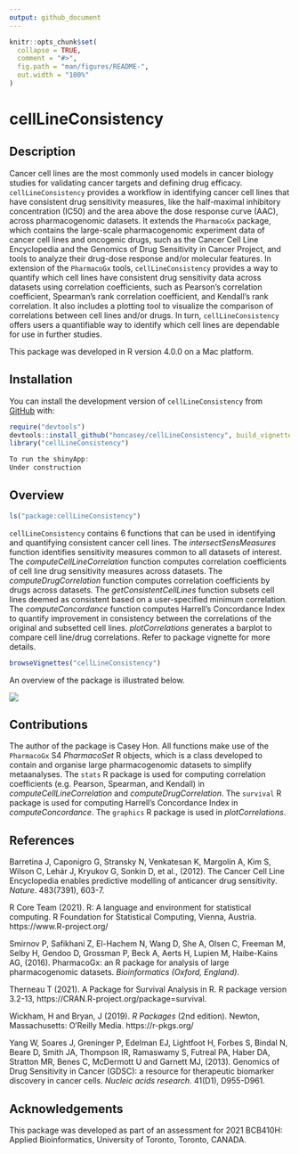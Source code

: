 ```yaml
---
output: github_document
---
```


<!-- README.md is generated from README.Rmd. Please edit that file -->

```r
knitr::opts_chunk$set(
  collapse = TRUE,
  comment = "#>",
  fig.path = "man/figures/README-",
  out.width = "100%"
)
```

# cellLineConsistency

<!-- badges: start -->
<!-- badges: end -->

## Description

Cancer cell lines are the most commonly used models in cancer biology studies for validating cancer targets and defining drug efficacy. `cellLineConsistency` provides a workflow in identifying cancer cell lines that have consistent drug sensitivity measures, like the half-maximal inhibitory concentration (IC50) and the area above the dose response curve (AAC), across pharmacogenomic datasets. It extends the `PharmacoGx` package, which contains the large-scale pharmacogenomic experiment data of cancer cell lines and oncogenic drugs, such as the Cancer Cell Line Encyclopedia and the Genomics of Drug Sensitivity in Cancer Project, and tools to analyze their drug-dose response and/or molecular features. In extension of the `PharmacoGx` tools, `cellLineConsistency` provides a way to quantify which cell lines have consistent drug sensitivity data across datasets using correlation coefficients, such as Pearson's correlation coefficient, Spearman's rank correlation coefficient, and Kendall's rank correlation. It also includes a plotting tool to visualize the comparison of correlations between cell lines and/or drugs. In turn, `cellLineConsistency` offers users a quantifiable way to identify which cell lines are dependable for use in further studies.

This package was developed in R version 4.0.0 on a Mac platform.

## Installation

You can install the development version of `cellLineConsistency` from [GitHub](https://github.com/) with:

``` r
require("devtools")
devtools::install_github("honcasey/cellLineConsistency", build_vignettes = TRUE)
library("cellLineConsistency")

To run the shinyApp:
Under construction
```

## Overview
``` r
ls("package:cellLineConsistency")
``` 
`cellLineConsistency` contains 6 functions that can be used in identifying and quantifying consistent cancer cell lines. The *intersectSensMeasures* function identifies sensitivity measures common to all datasets of interest. The *computeCellLineCorrelation* function computes correlation coefficients of cell line drug sensitivity measures across datasets. The *computeDrugCorrelation* function computes correlation coefficients by drugs across datasets. The *getConsistentCellLines* function subsets cell lines deemed as consistent based on a user-specified minimum correlation. The *computeConcordance* function computes Harrell's Concordance Index to quantify improvement in consistency between the correlations of the original and subsetted cell lines. *plotCorrelations* generates a barplot to compare cell line/drug correlations. Refer to package vignette for more details.
``` r
browseVignettes("cellLineConsistency")
``` 
An overview of the package is illustrated below.

![](package_overview_chart.png)

## Contributions
The author of the package is Casey Hon. All functions make use of the `PharmacoGx` S4 *PharmacoSet* R objects, which is a class developed to contain and organise large pharmacogenomic datasets to simplify metaanalyses. The `stats` R package is used for computing correlation coefficients (e.g. Pearson, Spearman, and Kendall) in *computeCellLineCorrelation* and *computeDrugCorrelation*. The `survival` R package is used for computing Harrell's Concordance Index in *computeConcordance*. The `graphics` R package is used in *plotCorrelations*. 

## References
Barretina J, Caponigro G, Stransky N, Venkatesan K, Margolin A, Kim S, Wilson C, Lehár J, Kryukov G, Sonkin D, et al., (2012). The Cancer Cell Line Encyclopedia enables predictive modelling of anticancer drug sensitivity. *Nature*. 483(7391), 603-7.

R Core Team (2021). R: A language and environment for statistical computing. R Foundation for Statistical Computing, Vienna, Austria. https://www.R-project.org/

Smirnov P, Safikhani Z, El-Hachem N, Wang D, She A, Olsen C, Freeman M, Selby H, Gendoo D, Grossman P, Beck A, Aerts H, Lupien M, Haibe-Kains AG, (2016). PharmacoGx: an R package for analysis of large pharmacogenomic datasets. *Bioinformatics (Oxford, England)*.

Therneau T (2021). A Package for Survival Analysis in R. R package version 3.2-13, https://CRAN.R-project.org/package=survival.

Wickham, H and Bryan, J (2019). *R Packages* (2nd edition). Newton, Massachusetts: O'Reilly Media. https://r-pkgs.org/

Yang W, Soares J, Greninger P, Edelman EJ, Lightfoot H, Forbes S, Bindal N, Beare D, Smith JA, Thompson IR, Ramaswamy S, Futreal PA, Haber DA, Stratton MR, Benes C, McDermott U and Garnett MJ, (2013). Genomics of Drug Sensitivity in Cancer (GDSC): a resource for therapeutic biomarker discovery in cancer cells. *Nucleic acids research*. 41(D1), D955-D961. 

## Acknowledgements
This package was developed as part of an assessment for 2021 BCB410H: Applied Bioinformatics, University of Toronto, Toronto, CANADA.

